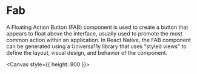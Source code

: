 
<Meta title="components/Fab" />

# Fab

A Floating Action Button (FAB) component is used to create a button that appears to float above the interface, usually used to promote the most common action within an application. In React Native, the FAB component can be generated using a Universa11y library that uses "styled views" to define the layout, visual design, and behavior of the component.

<Canvas style={{ height: 800 }}>
  <Story id="stories-others-fab--fab" height="400px" />
</Canvas>
